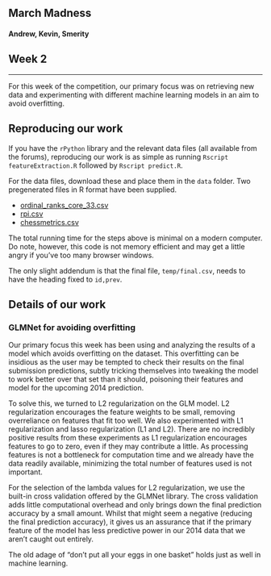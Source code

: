   <head>
  <meta charset="utf-8">
  <meta http-equiv="X-UA-Compatible" content="IE=edge">
  <meta name="viewport" content="width=device-width, initial-scale=1.0">
  <title>March Madness: Andrew, Kevin, Smerity</title>
  <link href="//netdna.bootstrapcdn.com/bootswatch/3.0.2/yeti/bootstrap.min.css" rel="stylesheet">
  </head>

  <body>

  <div class="container">

## March Madness
<h4 class="text-muted">Andrew, Kevin, Smerity</h4>
## Week 2

<hr />

For this week of the competition, our primary focus was on retrieving new data and experimenting with different machine learning models in an aim to avoid overfitting.

## Reproducing our work

If you have the `rPython` library and the relevant data files (all available from the forums), reproducing our work is as simple as running `Rscript featureExtraction.R` followed by `Rscript predict.R`.

For the data files, download these and place them in the `data` folder.
Two pregenerated files in R format have been supplied.

+ [ordinal_ranks_core_33.csv](https://www.kaggle.com/c/march-machine-learning-mania/forums/t/6770/extra-data-ordinal-ranks-from-kenneth-massey)
+ [rpi.csv](https://www.kaggle.com/c/march-machine-learning-mania/forums/t/6769/calculating-rpi-a-detailed-example)
+ [chessmetrics.csv](https://www.kaggle.com/c/march-machine-learning-mania/forums/t/6777/about-the-chessmetrics-benchmark)

The total running time for the steps above is minimal on a modern computer. Do note, however, this code is not memory efficient and may get a little angry if you've too many browser windows.

The only slight addendum is that the final file, `temp/final.csv`, needs to have the heading fixed to `id,prev`.

## Details of our work

### GLMNet for avoiding overfitting

Our primary focus this week has been using and analyzing the results of a model which avoids overfitting on the dataset.
This overfitting can be insidious as the user may be tempted to check their results on the final submission predictions, subtly tricking themselves into tweaking the model to work better over that set than it should, poisoning their features and model for the upcoming 2014 prediction.

To solve this, we turned to L2 regularization on the GLM model.
L2 regularization encourages the feature weights to be small, removing overreliance on features that fit too well.
We also experimented with L1 regularization and lasso regularization (L1 and L2).
There are no incredibly positive results from these experiments as L1 regularization encourages features to go to zero, even if they may contribute a little.
As processing features is not a bottleneck for computation time and we already have the data readily available, minimizing the total number of features used is not important.

For the selection of the lambda values for L2 regularization, we use the built-in cross validation offered by the GLMNet library.
The cross validation adds little computational overhead and only brings down the final prediction accuracy by a small amount.
Whilst that might seem a negative (reducing the final prediction accuracy), it gives us an assurance that if the primary feature of the model has less predictive power in our 2014 data that we aren't caught out entirely.

The old adage of "don't put all your eggs in one basket" holds just as well in machine learning.

  </div>
  </body>
</html>